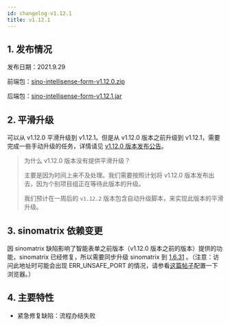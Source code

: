 ```yaml
---
id: changelog-v1.12.1
title: v1.12.1
---
```


## 1. 发布情况

发布日期：2021.9.29

前端包：[sino-intellisense-form-v1.12.0.zip](http://sino-intellisense-form.oss-cn-beijing.aliyuncs.com/v1.12.0/sino-intellisense-form-v1.12.0.zip)

后端包：[sino-intellisense-form-v1.12.1.jar](http://sino-intellisense-form.oss-cn-beijing.aliyuncs.com/v1.12.1/sino-intellisense-form-v1.12.1.jar)

## 2. 平滑升级

可以从 v1.12.0 平滑升级到 v1.12.1。但是从 v1.12.0 版本之前升级到 v1.12.1，需要完成一些手动升级的任务，详情请见 [v1.12.0 版本发布公告](./changelog-v1.12.0.mdx)。

> 为什么 v1.12.0 版本没有提供平滑升级？
>
> 主要是因为时间上来不及处理。我们需要按照计划将 v1.12.0 版本发布出去，因为个别项目组正在等待此版本的升级。
>
> 我们预计在一周后的 `v1.12.2` 版本包含自动升级脚本，来实现此版本的平滑升级。

## 3. sinomatrix 依赖变更

因 sinomatrix 缺陷影响了智能表单之前版本（v1.12.0 版本之前的版本）提供的功能，sinomatrix 已经修复，所以需要同步升级 sinomatrix 到 [1.6.31](http://47.93.34.153:10080/sino-matrix/sino-matrix/blob/master/CHANGELOG.md) 。（注意：访问此地址时可能会出现 ERR_UNSAFE_PORT 的情况，请参看[这篇帖子](https://blog.csdn.net/kjcxmx/article/details/118122483)配置一下浏览器。）

## 4. 主要特性

- 紧急修复缺陷：流程办结失败
